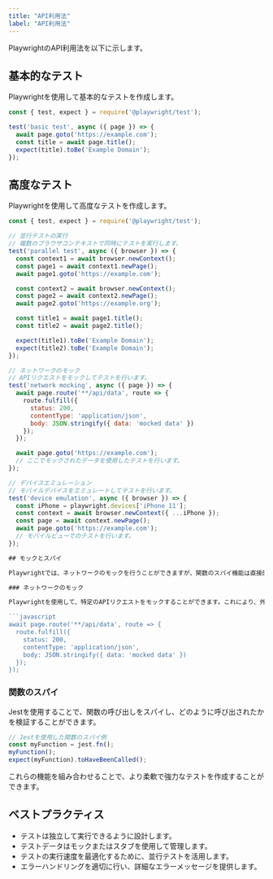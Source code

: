 ```yaml
---
title: "API利用法"
label: "API利用法"
---
```


PlaywrightのAPI利用法を以下に示します。

## 基本的なテスト

Playwrightを使用して基本的なテストを作成します。

```javascript
const { test, expect } = require('@playwright/test');

test('basic test', async ({ page }) => {
  await page.goto('https://example.com');
  const title = await page.title();
  expect(title).toBe('Example Domain');
});
```

## 高度なテスト

Playwrightを使用して高度なテストを作成します。

```javascript
const { test, expect } = require('@playwright/test');

// 並行テストの実行
// 複数のブラウザコンテキストで同時にテストを実行します。
test('parallel test', async ({ browser }) => {
  const context1 = await browser.newContext();
  const page1 = await context1.newPage();
  await page1.goto('https://example.com');

  const context2 = await browser.newContext();
  const page2 = await context2.newPage();
  await page2.goto('https://example.org');

  const title1 = await page1.title();
  const title2 = await page2.title();

  expect(title1).toBe('Example Domain');
  expect(title2).toBe('Example Domain');
});

// ネットワークのモック
// APIリクエストをモックしてテストを行います。
test('network mocking', async ({ page }) => {
  await page.route('**/api/data', route => {
    route.fulfill({
      status: 200,
      contentType: 'application/json',
      body: JSON.stringify({ data: 'mocked data' })
    });
  });

  await page.goto('https://example.com');
  // ここでモックされたデータを使用したテストを行います。
});

// デバイスエミュレーション
// モバイルデバイスをエミュレートしてテストを行います。
test('device emulation', async ({ browser }) => {
  const iPhone = playwright.devices['iPhone 11'];
  const context = await browser.newContext({ ...iPhone });
  const page = await context.newPage();
  await page.goto('https://example.com');
  // モバイルビューでのテストを行います。
});

## モックとスパイ

Playwrightでは、ネットワークのモックを行うことができますが、関数のスパイ機能は直接的には提供されていません。以下に、PlaywrightとJestを組み合わせたモックとスパイの例を示します。

### ネットワークのモック

Playwrightを使用して、特定のAPIリクエストをモックすることができます。これにより、外部APIのレスポンスを制御し、テストを行うことが可能です。

```javascript
await page.route('**/api/data', route => {
  route.fulfill({
    status: 200,
    contentType: 'application/json',
    body: JSON.stringify({ data: 'mocked data' })
  });
});
```

### 関数のスパイ

Jestを使用することで、関数の呼び出しをスパイし、どのように呼び出されたかを検証することができます。

```javascript
// Jestを使用した関数のスパイ例
const myFunction = jest.fn();
myFunction();
expect(myFunction).toHaveBeenCalled();
```

これらの機能を組み合わせることで、より柔軟で強力なテストを作成することができます。

## ベストプラクティス

- テストは独立して実行できるように設計します。
- テストデータはモックまたはスタブを使用して管理します。
- テストの実行速度を最適化するために、並行テストを活用します。
- エラーハンドリングを適切に行い、詳細なエラーメッセージを提供します。
